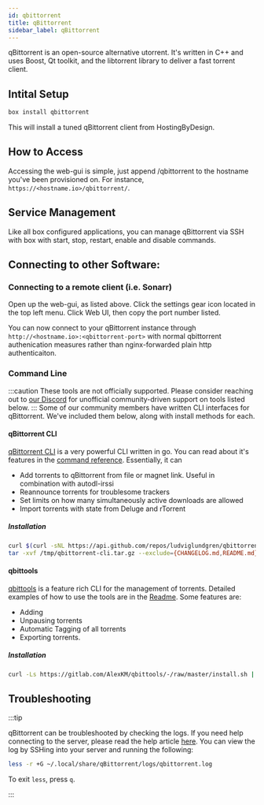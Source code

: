```yaml
---
id: qbittorrent
title: qBittorrent
sidebar_label: qBittorrent
---
```


qBittorrent is an open-source alternative utorrent. It's written in C++ and uses Boost, Qt toolkit, and the libtorrent library to deliver a fast torrent client.

## Intital Setup

```bash
box install qbittorrent
```

This will install a tuned qBittorrent client from HostingByDesign.

## How to Access

Accessing the web-gui is simple, just append /qbittorrent to the hostname you've been provisioned on. For instance, `https://<hostname.io>/qbittorrent/`.

## Service Management

Like all box configured applications, you can manage qBittorrent via SSH with box with start, stop, restart, enable and disable commands.


<SystemdTabs service="qbittorrent" />

## Connecting to other Software:

### Connecting to a remote client (i.e. Sonarr)

Open up the web-gui, as listed above. Click the settings gear icon located in the top left menu. Click Web UI, then copy the port number listed.

You can now connect to your qBittorrent instance through `http://<hostname.io>:<qbittorrent-port>` with normal qbittorrent authenication measures rather than nginx-forwarded plain http authenticaiton.

### Command Line

:::caution
These tools are not officially supported. Please consider reaching out to [our Discord](https://discord.gg/wv67teS) for unofficial community-driven support on tools listed below.
:::
Some of our community members have written CLI interfaces for qBittorrent. We've included them below, along with install methods for each.

#### qBittorrent CLI

[qBittorrent CLI](https://github.com/ludviglundgren/qbittorrent-cli) is a very powerful CLI written in go. You can read about it's features in the [command reference](https://github.com/fedarovich/qbittorrent-cli/wiki/command-reference). Essentially, it can

- Add torrents to qBittorrent from file or magnet link. Useful in combination with autodl-irssi
- Reannounce torrents for troublesome trackers
- Set limits on how many simultaneously active downloads are allowed
- Import torrents with state from Deluge and rTorrent

##### Installation

```bash
curl $(curl -sNL https://api.github.com/repos/ludviglundgren/qbittorrent-cli/releases/latest | grep -Po 'ht(.*)linux_amd64(.*)tar.gz') -L -o /tmp/qbittorrent-cli.tar.gz
tar -xvf /tmp/qbittorrent-cli.tar.gz --exclude={CHANGELOG.md,README.md} -C ~/bin/
```

#### qbittools

[qbittools](https://gitlab.com/AlexKM/qbittools) is a feature rich CLI for the management of torrents. Detailed examples of how to use the tools are in the [Readme](https://gitlab.com/AlexKM/qbittools/-/blob/master/README.md#usage). Some features are:

- Adding
- Unpausing torrents
- Automatic Tagging of all torrents
- Exporting torrents.

##### Installation

```bash
curl -Ls https://gitlab.com/AlexKM/qbittools/-/raw/master/install.sh | bash -s -- -o ~/bin/qbittools
```

## Troubleshooting

:::tip

qBittorrent can be troubleshooted by checking the logs. If you need help connecting to the server, please read the help article [here](../getting-started/how-do-i-connect.md). You can view the log by SSHing into your server and running the following:

```bash
less -r +G ~/.local/share/qBittorrent/logs/qbittorrent.log
```

To exit `less`, press `q`.

:::

